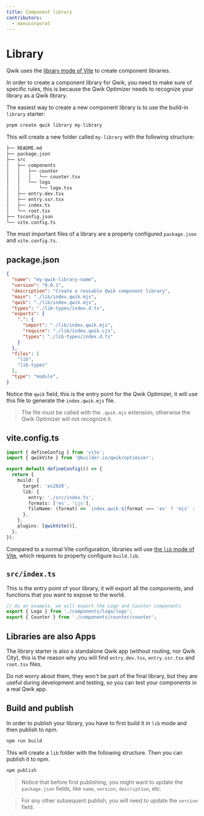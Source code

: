 ```yaml
---
title: Component library
contributors:
  - manucorporat
---
```


# Library

Qwik uses the [library mode of Vite](https://vitejs.dev/guide/build.html#library-mode) to create component libraries.

In order to create a component library for Qwik, you need to make sure of specific rules, this is because the Qwik Optimizer needs to recognize your library as a Qwik library.

The easiest way to create a new component library is to use the build-in `library` starter:

```bash
pnpm create qwik library my-library
```

This will create a new folder called `my-library` with the following structure:

```bash {2,11,14}
├── README.md
├── package.json
├── src
│   ├── components
│   │   ├── counter
│   │   │   └── counter.tsx
│   │   └── logo
│   │       └── logo.tsx
│   ├── entry.dev.tsx
│   ├── entry.ssr.tsx
│   ├── index.ts
│   └── root.tsx
├── tsconfig.json
└── vite.config.ts
```

The most important files of a library are a properly configured `package.json` and `vite.config.ts`.

## package.json

```json
{
  "name": "my-qwik-library-name",
  "version": "0.0.1",
  "description": "Create a reusable Qwik component library",
  "main": "./lib/index.qwik.mjs",
  "qwik": "./lib/index.qwik.mjs",
  "types": "./lib-types/index.d.ts",
  "exports": {
    ".": {
      "import": "./lib/index.qwik.mjs",
      "require": "./lib/index.qwik.cjs",
      "types": "./lib-types/index.d.ts"
    }
  },
  "files": [
    "lib",
    "lib-types"
  ],
  "type": "module",
}
```

Notice the `qwik` field, this is the entry point for the Qwik Optimizer, it will use this file to generate the `index.qwik.mjs` file.

> The file must be called with the `.qwik.mjs` extension, otherwise the Qwik Optimizer will not recognize it.

## vite.config.ts

```ts {8-12}
import { defineConfig } from 'vite';
import { qwikVite } from '@builder.io/qwik/optimizer';

export default defineConfig(() => {
  return {
    build: {
      target: 'es2020',
      lib: {
        entry: './src/index.ts',
        formats: ['es', 'cjs'],
        fileName: (format) => `index.qwik.${format === 'es' ? 'mjs' : 'cjs'}`,
      },
    },
    plugins: [qwikVite()],
  };
});
```

Compared to a normal Vite configuration, libraries will use [the `lib` mode of Vite](https://vitejs.dev/guide/build.html#library-mode), which requires to property configure `build.lib`.

## `src/index.ts`

This is the entry point of your library, it will export all the components, and functions that you want to expose to the world.

```ts
// As an example, we will export the Logo and Counter components
export { Logo } from './components/logo/logo';
export { Counter } from './components/counter/counter';
```

## Libraries are also Apps

The library starter is also a standalone Qwik app (without routing, nor Qwik City), this is the reason why you will find `entry.dev.tsx`, `entry.ssr.tsx` and `root.tsx` files.

Do not worry about them, they won't be part of the final library, but they are useful during development and testing, so you can test your components in a real Qwik app.

## Build and publish

In order to publish your library, you have to first build it in `lib` mode and then publish to npm.

```bash
npm run build
```

This will create a `lib` folder with the following structure. Then you can publish it to npm.

```bash {2,11,14}
npm publish
```

> Notice that before first publishing, you might want to update the `package.json` fields, like `name`, `version`, `description`, etc.

> For any other subsequent publish, you will need to update the `version` field.
